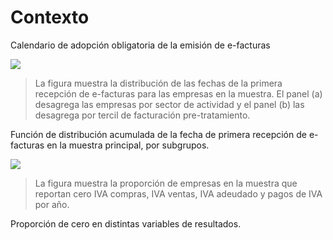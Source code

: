# Contexto

::: {#tbl-policy-adoption-schedule}

\small \input{../../src/tables/policy_adoption_schedule.tex}

Calendario de adopción obligatoria de la emisión de e-facturas
:::

::: {#fig-takeup-by layout="[[1,1], [1]]"}

![](../../out/figures/share_zeros.png)

> \scriptsize \textbf{Notas:} La figura muestra la distribución de las fechas de la primera recepción de e-facturas para las empresas en la muestra. El panel (a) desagrega las empresas por sector de actividad y el panel (b) las desagrega por tercil de facturación pre-tratamiento.

Función de distribución acumulada de la fecha de primera recepción de e-facturas en la muestra principal, por subgrupos.
:::

::: {#fig-share-zero}

![](../../out/figures/share_zeros.png)

> \scriptsize \textbf{Notas:} La figura muestra la proporción de empresas en la muestra que reportan cero IVA compras, IVA ventas, IVA adeudado y pagos de IVA por año.

Proporción de cero en distintas variables de resultados.
:::
